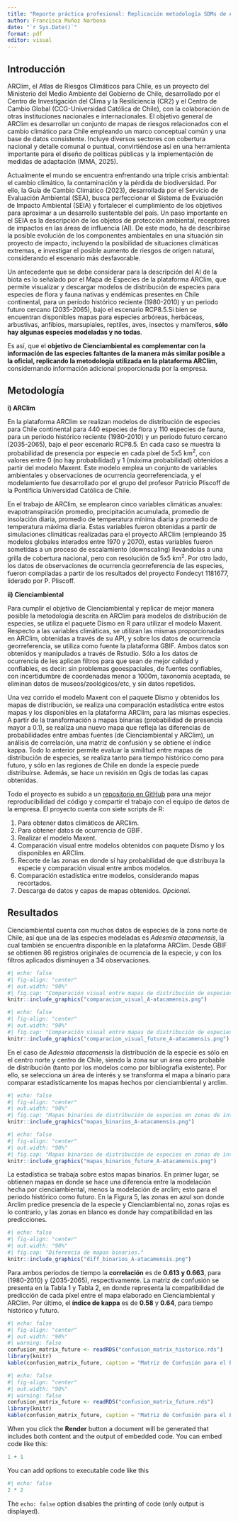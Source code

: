 ```yaml
---
title: "Reporte práctica profesional: Replicación metodología SDMs de Arclim"
author: Francisca Muñoz Narbona
date: "`r Sys.Date()`"
format: pdf
editor: visual
---
```


## Introducción

ARClim, el Atlas de Riesgos Climáticos para Chile, es un proyecto del Ministerio del Medio Ambiente del Gobierno de Chile, desarrollado por el Centro de Investigación del Clima y la Resiliciencia (CR2) y el Centro de Cambio Global (CCG-Universidad Católica de Chile), con la colaboración de otras instituciones nacionales e internacionales. El objetivo general de ARClim es desarrollar un conjunto de mapas de riesgos relacionados con el cambio climático para Chile empleando un marco conceptual común y una base de datos consistente. Incluye diversos sectores con cobertura nacional y detalle comunal o puntual, convirtiéndose así en una herramienta importante para el diseño de políticas públicas y la implementación de medidas de adaptación (MMA, 2025). 

Actualmente el mundo se encuentra enfrentando una triple crisis ambiental: el cambio climático, la contaminación y la pérdida de biodiversidad. Por ello, la Guía de Cambio Climático (2023), desarrollada por el Servicio de Evaluación Ambiental (SEA), busca perfeccionar el Sistema de Evaluación de Impacto Ambiental (SEIA) y fortalecer el cumplimiento de los objetivos para aproximar a un desarrollo sustentable del país. Un paso importante en el SEIA es la descripción de los objetos de protección ambiental, receptores de impactos en las áreas de influencia (AI). De este modo, ha de describirse la posible evolución de los componentes ambientales en una situación sin proyecto de impacto, incluyendo la posibilidad de situaciones climáticas extremas, e investigar el posible aumento de riesgos de origen natural, considerando el escenario más desfavorable. 

Un antecedente que se debe considerar para la descripción del AI de la biota es lo señalado por el Mapa de Especies de la plataforma ARClim, que permite visualizar y descargar modelos de distribución de especies para especies de flora y fauna nativas y endémicas presentes en Chile continental, para un período histórico reciente (1980-2010) y un periodo futuro cercano (2035-2065), bajo el escenario RCP8.5.Si bien se encuentran disponibles mapas para especies arbóreas, herbáceas, arbustivas, anfibios, marsupiales, reptiles, aves, insectos y mamíferos, **sólo hay algunas especies modeladas y no todas**.

Es así, que el **objetivo de Cienciambiental es complementar con la información de las especies faltantes de la manera más similar posible a la oficial, replicando la metodología utilizada en la plataforma ARClim**, considernando información adicional proporcionada por la empresa. 

## Metodología
**i) ARClim**

En la plataforma ARClim se realizan modelos de distribución de especies para Chile continental para 440 especies de flora y 110 especies de fauna, para un periodo histórico reciente (1980-2010) y un periodo futuro cercano (2035-2065), bajo el peor escenario RCP8.5. En cada caso se muestra la probabilidad de presencia por especie en cada píxel de 5x5 km^2^, con valores entre 0 (no hay probabilidad) y 1 (máxima probabilidad) obtenidos a partir del modelo Maxent. Este modelo emplea un conjunto de variables ambientales y observaciones de ocurrencia georreferenciada, y el modelamiento fue desarrollado por el grupo del profesor Patricio Pliscoff de la Pontificia Universidad Católica de Chile. 

En el trabajo de ARClim, se emplearon cinco variables climáticas anuales: evapotranspiración promedio, precipitación acumulada, promedio de insolación diaria, promedio de temperatura mínima diaria y promedio de temperatura máxima diaria. Estas variables fueron obtenidas a partir de simulaciones climáticas realizadas para el proyecto ARClim (empleando 35 modelos globales interados entre 1970 y 2070), estas variables fueron sometidas a un proceso de escalamiento (downscaling) llevándolas a una grilla de cobertura nacional, pero con resolución de 5x5 km^2^. Por otro lado, los datos de observaciones de ocurrencia georreferencia de las especies, fueron compiladas a partir de los resultados del proyecto Fondecyt 1181677, liderado por P. Pliscoff. 

**ii) Cienciambiental**

Para cumplir el objetivo de Cienciambiental y replicar de mejor manera posible la metodología descrita en ARClim para modelos de distribución de especies, se utiliza el paquete Dismo en R para utilizar el modelo Maxent. Respecto a las variables climáticas, se utilizan las mismas proporcionadas en ARClim, obtenidas a través de su API, y sobre los datos de ocurrencia georreferencia, se utiliza como fuente la plataforma GBIF. Ambos datos son obtenidos y manipulados a través de Rstudio. Sólo a los datos de ocurrencia de les aplican filtros para que sean de mejor calidad y confiables, es decir: sin problemas geoespaciales, de fuentes confiables, con incertidumbre de coordenadas menor a 1000m, taxonomía aceptada, se eliminan datos de museos/zoológicos/etc, y sin datos repetidos.

Una vez corrido el modelo Maxent con el paquete Dismo y obtenidos los mapas de distribución, se realiza una comparación estadística entre estos mapas y los disponibles en la plataforma ARClim, para las mismas especies. A partir de la transformación a mapas binarias (probabilidad de presencia mayor a 0.1), se realiza una nuevo mapa que refleja las diferencias de probabilidades entre ambas fuentes (de Cienciambiental y ARClim), un análisis de correlación, una matriz de confusión y se obtiene el índice kappa. Todo lo anterior permite evaluar la similitud entre mapas de distribución de especies, se realiza tanto para tiempo histórico como para futuro, y sólo en las regiones de Chile en donde la especie puede distribuírse. Además, se hace un revisión en Qgis de todas las capas obtenidas.

Todo el proyecto es subido a un [repositorio en GitHub](https://github.com/francisca-imn/species_distribution_modeling) para una mejor reproducibilidad del código y compartir el trabajo con el equipo de datos de la empresa. El proyecto cuenta con siete scripts de R: 

(1) Para obtener datos climáticos de ARClim.
(2) Para obtener datos de ocurrencia de GBIF.
(3) Realizar el modelo Maxent.
(4) Comparación visual entre modelos obtenidos con paquete Dismo y los disponibles en ARClim.
(5) Recorte de las zonas en donde sí hay probabilidad de que distribuya la especie y comparación visual entre ambos modelos.
(6) Comparación estadística entre modelos, considerando mapas recortados.
(7) Descarga de datos y capas de mapas obtenidos. *Opcional*.

## Resultados

Cienciambiental cuenta con muchos datos de especies de la zona norte de Chile, así que una de las especies modeladas es *Adesmia atacamensis*, la cual también se encuentra disponible en la plataforma ARClim. Desde GBIF se obtienen 86 registros originales de ocurrencia de la especie, y con los filtros aplicados disminuyen a 34 observaciones. 

```r
#| echo: false
#| fig-align: "center"
#| out.width: "90%"
#| fig.cap: "Comparación visual entre mapas de distribución de especies DISMO y ARCLIM."
knitr::include_graphics("comparacion_visual_A-atacamensis.png")
```

```r
#| echo: false
#| fig-align: "center"
#| out.width: "90%"
#| fig.cap: "Comparación visual entre mapas de distribución de especies DISMO y ARCLIM."
knitr::include_graphics("comparacion_visual_future_A-atacamensis.png")
```

En el caso de *Adesmia atacamensis* la distribución de la especie es sólo en el centro norte y centro de Chile, siendo la zona sur un área cero probable de distribución (tanto por los modelos como por bibliografía existente). Por ello, se selecciona un área de interés y se transforma el mapa a binario para comparar estadísticamente los mapas hechos por cienciambiental y arclim.

```r
#| echo: false
#| fig-align: "center"
#| out.width: "90%"
#| fig.cap: "Mapas binarios de distribución de especies en zonas de interés, periodo histórico."
knitr::include_graphics("mapas_binarios_A-atacamensis.png")
```

```r
#| echo: false
#| fig-align: "center"
#| out.width: "90%"
#| fig.cap: "Mapas binarios de distribución de especies en zonas de interés, periodo futuro."
knitr::include_graphics("mapas_binarios_future_A-atacamensis.png")
```

La estadística se trabaja sobre estos mapas binarios. En primer lugar, se obtienen mapas en donde se hace una diferencia entre la modelación hecha por cienciambiental, menos la modelación de arclim; esto para el periodo histórico como futuro. En la Figura 5, las zonas en azul son donde Arclim predice presencia de la especie y Cienciambiental no, zonas rojas es lo contrario, y las zonas en blanco es donde hay compatibilidad en las predicciones. 

```r
#| echo: false
#| fig-align: "center"
#| out.width: "90%"
#| fig.cap: "Diferencia de mapas binarios."
knitr::include_graphics("diff_binarios_A-atacamensis.png")
```

Para ambos períodos de tiempo la **correlación** es de **0.613 y 0.663**, para (1980-2010) y (2035-2065), respectivamente. La matriz de confusión se presenta en la Tabla 1 y Tabla 2, en donde representa la compatibilidad de predicción de cada píxel entre el mapa elaborado en Cienciambiental y ARClim. Por último, el **índice de kappa** es de **0.58** y **0.64**, para tiempo histórico y futuro. 

```r
#| echo: false
#| fig-align: "center"
#| out.width: "90%"
#| warning: false
confusion_matrix_future <- readRDS("confusion_matrix_historico.rds")
library(knitr)
kable(confusion_matrix_future, caption = "Matriz de Confusión para el Escenario Histórico Reciente")
```

```r
#| echo: false
#| fig-align: "center"
#| out.width: "90%"
#| warning: false
confusion_matrix_future <- readRDS("confusion_matrix_future.rds")
library(knitr)
kable(confusion_matrix_future, caption = "Matriz de Confusión para el Escenario Futuro")
```




When you click the **Render** button a document will be generated that includes both content and the output of embedded code. You can embed code like this:

```r
1 + 1
```

You can add options to executable code like this

```r
#| echo: false
2 * 2
```

The `echo: false` option disables the printing of code (only output is displayed).
